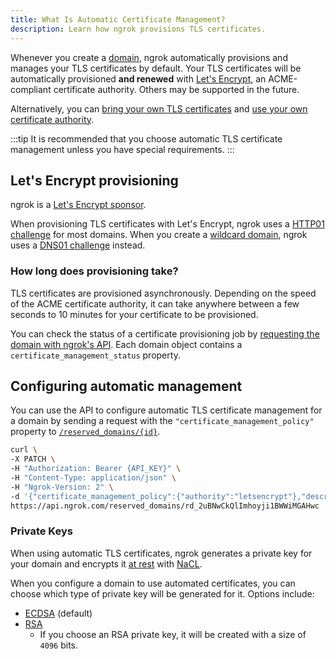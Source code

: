 ```yaml
---
title: What Is Automatic Certificate Management?
description: Learn how ngrok provisions TLS certificates.
---
```


Whenever you create a [domain](/universal-gateway/domains/what-are-domains/), ngrok automatically provisions and manages your TLS certificates by default. Your TLS certificates will be automatically provisioned **and renewed** with [Let's Encrypt](https://letsencrypt.org/about/), an ACME-compliant certificate authority. Others may be supported in the future.

Alternatively, you can [bring your own TLS certificates](/universal-gateway/tls-certificates/custom-certificates) and [use your own certificate authority](/api/resources/certificate-authorities/).

:::tip
It is recommended that you choose automatic TLS certificate management unless you have special requirements.
:::

## Let's Encrypt provisioning

ngrok is a [Let's Encrypt sponsor](https://letsencrypt.org/sponsors/).

When provisioning TLS certificates with Let's Encrypt, ngrok uses a [HTTP01 challenge](https://letsencrypt.org/docs/challenge-types/#http-01-challenge) for most domains. When you create a [wildcard domain](#using-wildcard-domains), ngrok uses a [DNS01 challenge](https://letsencrypt.org/docs/challenge-types/#dns-01-challenge) instead.

### How long does provisioning take?

TLS certificates are provisioned asynchronously. Depending on the speed of the ACME certificate authority, it can take anywhere between a few seconds to 10 minutes for your certificate to be provisioned.

You can check the status of a certificate provisioning job by [requesting the domain with ngrok's API](/api/resources/reserved-domains/#get-reserved-domain). Each domain object contains a `certificate_management_status` property.

## Configuring automatic management

You can use the API to configure automatic TLS certificate management for a domain by sending a request with the `"certificate_management_policy"` property to [`/reserved_domains/{id}`](https://ngrok.com/docs/api/resources/reserved-domains/#update-reserved-domain).

```bash
curl \
-X PATCH \
-H "Authorization: Bearer {API_KEY}" \
-H "Content-Type: application/json" \
-H "Ngrok-Version: 2" \
-d '{"certificate_management_policy":{"authority":"letsencrypt"},"description":"point-of-sale new york #302","http_endpoint_configuration_id":"ec_2uBNwE5PEQsAgI7WQkwC8mL1a2x","https_endpoint_configuration_id":"ec_2uBNwBytfQIshIWu9bdcD0Buy78","metadata":"{env: \"staging\", \"connector_id\":\"64698fcc-5f5c-4b63-910e-8669d04bd943\"}"}' \
https://api.ngrok.com/reserved_domains/rd_2uBNwCkQlImhoyji1BWWiMGAHwc
```

### Private Keys

When using automatic TLS certificates, ngrok generates a private key for your
domain and encrypts it [at rest](https://en.wikipedia.org/wiki/Data_at_rest) with [NaCL](https://nacl.cr.yp.to/).

When you configure a domain to use automated certificates, you can choose which type of private key will be generated for it. Options include:

- [ECDSA](https://en.wikipedia.org/wiki/Elliptic_Curve_Digital_Signature_Algorithm) (default)
- [RSA](<https://en.wikipedia.org/wiki/RSA_(cryptosystem)>)
  - If you choose an RSA private key, it will be created with a size of `4096` bits.
